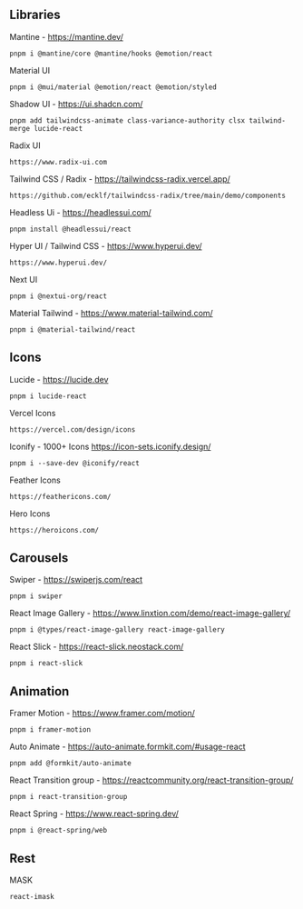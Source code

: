 ## Libraries


Mantine - https://mantine.dev/
```url copy
pnpm i @mantine/core @mantine/hooks @emotion/react
```
Material UI
```url copy
pnpm i @mui/material @emotion/react @emotion/styled
```

Shadow UI - https://ui.shadcn.com/
```url copy
pnpm add tailwindcss-animate class-variance-authority clsx tailwind-merge lucide-react
```

Radix UI
```url copy
https://www.radix-ui.com
```

Tailwind CSS / Radix - https://tailwindcss-radix.vercel.app/
```url copy
https://github.com/ecklf/tailwindcss-radix/tree/main/demo/components
```

Headless Ui - https://headlessui.com/
```url copy
pnpm install @headlessui/react
```

Hyper UI / Tailwind CSS - https://www.hyperui.dev/
```url copy
https://www.hyperui.dev/
```

Next UI
```url copy
pnpm i @nextui-org/react
```

Material Tailwind - https://www.material-tailwind.com/
```
pnpm i @material-tailwind/react
```

## Icons
Lucide - https://lucide.dev
```url copy
pnpm i lucide-react
```
Vercel Icons
```url copy
https://vercel.com/design/icons
```

Iconify - 1000+ Icons https://icon-sets.iconify.design/
```url copy
pnpm i --save-dev @iconify/react
```
Feather Icons
```url copy
https://feathericons.com/
```
Hero Icons
```url copy
https://heroicons.com/
```


## Carousels

Swiper - https://swiperjs.com/react
```url copy
pnpm i swiper
```

React Image Gallery - https://www.linxtion.com/demo/react-image-gallery/
```url copy
pnpm i @types/react-image-gallery react-image-gallery
```

React Slick - https://react-slick.neostack.com/
```url copy
pnpm i react-slick
```


## Animation

Framer Motion - https://www.framer.com/motion/
```
pnpm i framer-motion
```

Auto Animate - https://auto-animate.formkit.com/#usage-react
```url copy
pnpm add @formkit/auto-animate  
```

React Transition group - https://reactcommunity.org/react-transition-group/
```url copy
pnpm i react-transition-group
```

React Spring - https://www.react-spring.dev/
```url copy
pnpm i @react-spring/web
```

## Rest

MASK
```
react-imask
```
